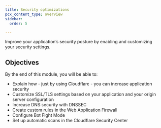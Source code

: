 ```yaml
---
title: Security optimizations
pcx_content_type: overview
sidebar:
  order: 5

---
```


Improve your application’s security posture by enabling and customizing your security settings.

## Objectives

By the end of this module, you will be able to:

* Explain how - just by using Cloudflare - you can increase application security
* Customize SSL/TLS settings based on your application and your origin server configuration
* Increase DNS security with DNSSEC
* Create custom rules in the Web Application Firewall
* Configure Bot Fight Mode
* Set up automatic scans in the Cloudflare Security Center
